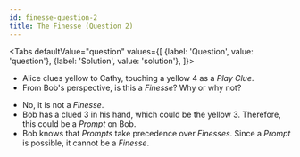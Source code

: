 ```yaml
---
id: finesse-question-2
title: The Finesse (Question 2)
---
```



<BeginnersGuideProgress id="finesse-question-2" />

<Tabs
  defaultValue="question"
  values={[
    {label: 'Question', value: 'question'},
    {label: 'Solution', value: 'solution'},
  ]}>
<TabItem value="question">

- Alice clues yellow to Cathy, touching a yellow 4 as a _Play Clue_.
- From Bob's perspective, is this a _Finesse_? Why or why not?

</TabItem>
<TabItem value="solution">

- No, it is not a _Finesse_.
- Bob has a clued 3 in his hand, which could be the yellow 3. Therefore, this could be a _Prompt_ on Bob.
- Bob knows that _Prompts_ take precedence over _Finesses_. Since a _Prompt_ is possible, it cannot be a _Finesse_.

</TabItem>
</Tabs>

<FinesseQuestion2 />
